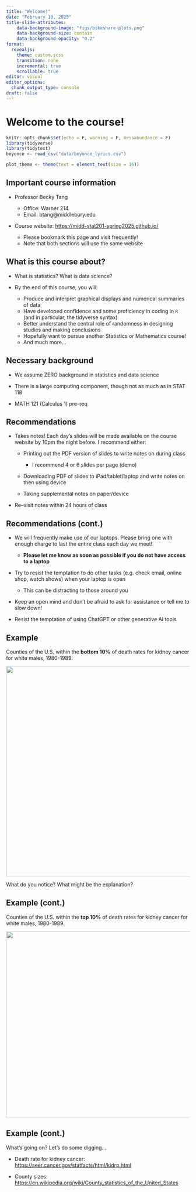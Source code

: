 ```yaml
---
title: "Welcome!"
date: "February 10, 2025"
title-slide-attributes:
    data-background-image: "figs/bikeshare-plots.png"
    data-background-size: contain
    data-background-opacity: "0.2"
format: 
  revealjs:
    theme: custom.scss
    transition: none
    incremental: true
    scrollable: true
editor: visual
editor_options: 
  chunk_output_type: console
draft: false
---
```


# Welcome to the course!

```r
knitr::opts_chunk$set(echo = F, warning = F, messabundance = F)
library(tidyverse)
library(tidytext)
beyonce <- read_csv("data/beyonce_lyrics.csv")

plot_theme <- theme(text = element_text(size = 16))
```

## Important course information

-   Professor Becky Tang

    -   Office: Warner 214
    -   Email: btang\@middlebury.edu

-   Course website: [https://midd-stat201-spring2025.github.io/](https://midd-stat201-fall2024.github.io/){.uri}

    -   Please bookmark this page and visit frequently!
    -   Note that both sections will use the same website

## What is this course about?

-   What is statistics? What is data science?

-   By the end of this course, you will:

    -   Produce and interpret graphical displays and numerical summaries of data
    -   Have developed confidence and some proficiency in coding in `R` (and in particular, the tidyverse syntax)
    -   Better understand the central role of randomness in designing studies and making conclusions
    -   Hopefully want to pursue another Statistics or Mathematics course!
    -   And much more...

## Necessary background

-   We assume ZERO background in statistics and data science

-   There is a large computing component, though not as much as in STAT 118

-   MATH 121 (Calculus 1) pre-req

## Recommendations

-   Takes notes! Each day's slides will be made available on the course website by 10pm the night before. I recommend either:

    -   Printing out the PDF version of slides to write notes on during class

        -   I recommend 4 or 6 slides per page (demo)

    -   Downloading PDF of slides to iPad/tablet/laptop and write notes on then using device

    -   Taking supplemental notes on paper/device

-   Re–visit notes within 24 hours of class

## Recommendations (cont.)

-   We will frequently make use of our laptops. Please bring one with enough charge to last the entire class each day we meet!

    -   **Please let me know as soon as possible if you do not have access to a laptop**

-   Try to resist the temptation to do other tasks (e.g. check email, online shop, watch shows) when your laptop is open

    -   This can be distracting to those around you

-   Keep an open mind and don't be afraid to ask for assistance or tell me to slow down!

-   Resist the temptation of using ChatGPT or other generative AI tools

## Example

Counties of the U.S. within the **bottom 10%** of death rates for kidney cancer for white males, 1980-1989.

![](figs/00-kidney_lowest.png){fig-align="center" width="574"}

::: discuss
What do you notice? What might be the explanation?
:::

## Example (cont.)

Counties of the U.S. within the **top 10%** of death rates for kidney cancer for white males, 1980-1989.

![](figs/00-kidney_highest.png){fig-align="center" width="510"}

## Example (cont.)

What's going on? Let's do some digging...

-   Death rate for kidney cancer: <https://seer.cancer.gov/statfacts/html/kidrp.html>

-   County sizes: <https://en.wikipedia.org/wiki/County_statistics_of_the_United_States>

````{=html}
<!--
## GitHub username

-   If you don't already have a GitHub account, please make one by visiting <https://github.com/> and creating an account.

    -   Tips for creating a username: incorporate your actual name, shorter is better than longer, make it timeless

-   Once you have an account, please go to this [GoogleForm](https://forms.gle/asi7AvkZwfpbszWaA) and enter in your GitHub username.

# Exercise

## Beyoncé's albums

-   Beyoncé is one of the most famous singers of the 21st century

-   By 2023, Beyoncé had produced eight solo studio albums:

    -   *Dangerously in Love* (2003), *B'Day* (2006), *I Am... Sasha Fierce* (2008), *4* (2011), *Beyoncé* (2013), *Lemonade* (2016), *Renaissance* (2022)

    -   Popular opinion (i.e. Reddit) is that *Lemonade* is her best album

-   Is there any difference between the first four albums and *Lemonade*?

-   Let's consider the *average* length of words in these albums

    -   We will discuss "average" in more detail next week, but for today, we will treat "average" as a number that is calculated by summing a bunch of quantities together and dividing by the total number of quantities

## Average word length

```r
words <- beyonce |>
  unnest_tokens(output = word_all, input = lyric) |>
  mutate(word = str_replace_all(word_all, "[[:punct:]]", ""))  |>
  mutate(length = str_length(word)) |>
  # anti_join(stop_words) |>
  select(album, year, line, track_title, word, length) 
avg_length_true <- words |>
  filter(year < 2018) |>
  # group_by(album, year) |>
  summarise(avg_length = mean(length))
avg_length_lemonade_true <- words |>
  filter(album =="Lemonade") |>
  # group_by(album, year) |>
  summarise(avg_length = mean(length))
```

The average length of a word in Beyoncé's first four alums is `r round(avg_length_true, 2)`. What is the average length of a word in *Lemonade*?

-   ::: discuss
    How might we go about answering this question?
    :::

-   Let's collect some data!
-->
````
